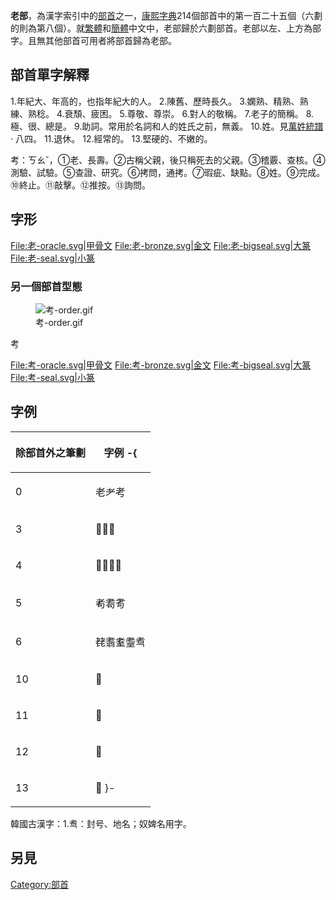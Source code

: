 {{Kangxi Radical Infobox|125|uni=8001
|meaning=[[老化|老化]]
|prev=羽
|next=而
|pny= lǎo
|bopo= ㄌㄠˇ
|gr= lao
|wade= lao<sup>3</sup>
|jyutping= lou5
|yale= lóuh
|hi= ロウ rou <small>(on)</small><br/> おいる oiru<br/>ふける fukeru
|kanji= 老 oi
|hang= 늙을 neulgeul
|hanja= 로 ro
}}

'''老部'''，為漢字索引中的[[部首|部首]]之一，[[康熙字典|康熙字典]]214個部首中的第一百二十五個（六劃的則為第八個）。就[[繁體|繁體]]和[[簡體|簡體]]中文中，老部歸於六劃部首。老部以左、上方為部字。且無其他部首可用者將部首歸為老部。

== 部首單字解釋 ==

1.年紀大、年高的，也指年紀大的人。
2.陳舊、歷時長久。
3.嫻熟、精熟、熟練、熟稔。
4.衰頹、疲困。
5.尊敬、尊崇。
6.對人的敬稱。
7.老子的簡稱。
8.極、很、總是。
9.助詞。常用於名詞和人的姓氏之前，無義。
10.姓。見[[萬姓統譜|萬姓統譜]] · 八四。
11.退休。
12.經常的。
13.堅硬的、不嫩的。

考：ㄎㄠˇ，①老、長壽。②古稱父親，後只稱死去的父親。③稽覈、查核。④測驗、試驗。⑤查證、研究。⑥拷問，通拷。⑦瑕疵、缺點。⑧姓。⑨完成。⑩終止。⑪敲擊。⑫推按。⑬詢問。

== 字形 ==
<gallery>
File:老-oracle.svg|甲骨文
File:老-bronze.svg|金文
File:老-bigseal.svg|大篆
File:老-seal.svg|小篆
</gallery>

=== 另一個部首型態 ===
[[File:考-order.gif|thumb]]
; 考
<gallery>
File:考-oracle.svg|甲骨文
File:考-bronze.svg|金文
File:考-bigseal.svg|大篆
File:考-seal.svg|小篆
</gallery>

==字例==
{| class="wikitable"
! 除部首外之筆劃!!字例
-{
|----
| 0 || 老耂考
|----
| 3 || 𦒵䎛耉
|----
| 4 || 𦒹耄者耆
|----
| 5 || 耇耈耉
|----
| 6 || 䎜䎝耊耋䎞
|----
| 10 || 𦓅
|----
| 11 || 𦓇
|----
| 12 || 𦓉
|----
| 13 || 𦓊
}-
|}
韓國古漢字：1.䎞：封号、地名；奴婢名用字。

==另見==
{{wiktionary|老}}

{{康熙部首}}
{{简体中文部首}}

[[Category:部首|Category:部首]]